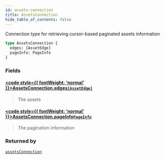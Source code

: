 ```yaml
---
id: assets-connection
title: AssetsConnection
hide_table_of_contents: false
---
```








Connection type for retrieving cursor-based paginated assets information

```graphql
type AssetsConnection {
  edges: [AssetEdge]
  pageInfo: PageInfo
}
```


### Fields

#### [<code style={{ fontWeight: 'normal' }}>AssetsConnection.<b>edges</b></code>](#)<Bullet />[`[AssetEdge]`](/testnet/api/graphql/objects/asset-edge) <Badge class="secondary" text="list"/> <Badge class="secondary" text="object"/>
> The assets
> 

#### [<code style={{ fontWeight: 'normal' }}>AssetsConnection.<b>pageInfo</b></code>](#)<Bullet />[`PageInfo`](/testnet/api/graphql/objects/page-info) <Badge class="secondary" text="object"/>
> The pagination information
> 



### Returned by

[`assetsConnection`](/testnet/api/graphql/queries/assets-connection)  <Badge class="secondary" text="query"/>



